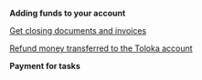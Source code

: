 
**Adding funds to your account**

<FaqHowLongPayingInvoiceTake/>

<FaqCurrencyExchangeRate/>

<FaqAddMoney/>

<FaqDownloadPdf/>

[Get closing documents and invoices](/docs/guide/troubleshooting/support)

[Refund money transferred to the Toloka account](/docs/guide/troubleshooting/support)

**Payment for tasks**

<FaqSetTaskPrice/>

<FaqSetUpBudget/>

<FaqPayMoreOptionalFields/>

<FaqAwardsStatistics/>

<FaqTasksWithDifferentPrices/>

